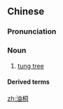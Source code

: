 ==Chinese==
{{zh-forms|[[oil]]|{{nowrap|[[tung tree]]}}<br>{{nowrap|''related species''}}}}

===Pronunciation===
{{zh-pron
|m=yóutóng
|mn=iû-tâng/iû-tông
|cat=n
}}

===Noun===
{{zh-noun}}

# [[tung tree]]

====Derived terms====
{{zh-der|油桐花}}

[[zh:油桐]]